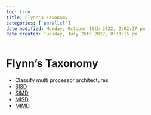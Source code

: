 ```yaml
---
toc: true
title: Flynn's Taxonomy
categories: ['parallel']
date modified: Monday, October 10th 2022, 2:02:27 pm
date created: Tuesday, July 26th 2022, 8:33:15 pm
---
```


# Flynn's Taxonomy
- Classify multi processor architectures
- [SISD](SISD.qmd)
- [SIMD](SIMD.qmd)
- [MISD](MISD.qmd)
- [MIMD](MIMD.qmd)



